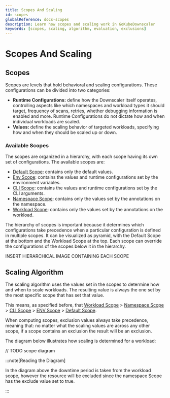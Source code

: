 ```yaml
---
title: Scopes And Scaling
id: scopes
globalReference: docs-scopes
description: Learn how scopes and scaling work in GoKubeDownscaler
keywords: [scopes, scaling, algorithm, evaluation, exclusions]
---
```


# Scopes And Scaling

## Scopes

Scopes are levels that hold behavioral and scaling configurations.
These configurations can be divided into
two categories:

- **Runtime Configurations:** define how the Downscaler itself operates, controlling aspects like which namespaces and
  workload types it should target, frequency of scans, retries, whether debugging information is enabled and more.
  Runtime
  Configurations do not dictate how and when individual workloads are scaled.
- **Values:** define the scaling behavior of targeted workloads, specifying how and when they should be scaled up or
  down.

### Available Scopes

The scopes are organized in a hierarchy, with each scope having its own set of configurations.
The available scopes are:

- [Default Scope](ref:docs-default-scope): contains only the default values.
- [Env Scope](ref:docs-env-scope): contains the values and runtime configurations set by the environment variables.
- [CLI Scope](ref:docs-cli-scope): contains the values and runtime configurations set by the CLI arguments.
- [Namespace Scope](ref:docs-namespace-scope): contains only the values set by the annotations on the namespace.
- [Workload Scope](ref:docs-workload-scope): contains only the values set by the annotations on the workload.

The hierarchy of scopes is important because it determines which configurations take precedence when a particular
configuration is defined in multiple scopes.
It can be visualized as pyramid, with the Default Scope at the bottom
and the Workload Scope at the top.
Each scope can override the configurations of the scopes below it in the hierarchy.

INSERT HIERARCHICAL IMAGE CONTAINING EACH SCOPE

## Scaling Algorithm

The scaling algorithm uses the values set in the scopes to determine how and when to scale workloads.
The resulting value is always the one set by the most specific scope that has set that value.

This means, as specified before, that [Workload Scope](ref:docs-workload-scope) > [Namespace Scope](ref:docs-namespace-scope) >
[CLI Scope](ref:docs-cli-scope) > [ENV Scope](ref:docs-env-scope) > [Default Scope](ref:docs-default-scope).

When computing scopes, exclusion values always take precedence, meaning that: no matter what the scaling values are
across any other scope, if a scope contains an exclusion the result will be an exclusion.

The diagram below illustrates how scaling is determined for a workload:

// TODO scope diagram

:::note[Reading the Diagram]

In the diagram above the downtime period is taken from the workload scope, however the resource will be excluded
since the namespace Scope has the exclude value set to true.

:::
